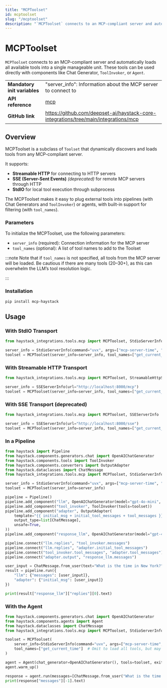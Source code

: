 ```yaml
---
title: "MCPToolset"
id: mcptoolset
slug: "/mcptoolset"
description: "`MCPToolset` connects to an MCP-compliant server and automatically loads all available tools into a single manageable unit. These tools can be used directly with components like Chat Generator, `ToolInvoker`, or `Agent`."
---
```


# MCPToolset

`MCPToolset` connects to an MCP-compliant server and automatically loads all available tools into a single manageable unit. These tools can be used directly with components like Chat Generator, `ToolInvoker`, or `Agent`.

|                              |                                                                                       |
| ---------------------------- | ------------------------------------------------------------------------------------- |
| **Mandatory init variables** | "server_info": Information about the MCP server to connect to                         |
| **API reference**            | [mcp](/reference/integrations-mcp)                                                           |
| **GitHub link**              | https://github.com/deepset-ai/haystack-core-integrations/tree/main/integrations/mcp |

## Overview

MCPToolset is a subclass of `Toolset` that dynamically discovers and loads tools from any MCP-compliant server.

It supports:

- **Streamable HTTP** for connecting to HTTP servers
- **SSE (Server-Sent Events)** _(deprecated)_ for remote MCP servers through HTTP
- **StdIO** for local tool execution through subprocess

The MCPToolset makes it easy to plug external tools into pipelines (with Chat Generators and `ToolInvoker`) or agents, with built-in support for filtering (with `tool_names`).

### Parameters

To initialize the MCPToolset, use the following parameters:

- `server_info` (required): Connection information for the MCP server
- `tool_names` (optional): A list of tool names to add to the Toolset

:::note
Note that if `tool_names` is not specified, all tools from the MCP server will be loaded. Be cautious if there are many tools (20–30+), as this can overwhelm the LLM’s tool resolution logic.

:::

### Installation

```shell
pip install mcp-haystack
```

## Usage

### With StdIO Transport

```python
from haystack_integrations.tools.mcp import MCPToolset, StdioServerInfo

server_info = StdioServerInfo(command="uvx", args=["mcp-server-time", "--local-timezone=Europe/Berlin"])
toolset = MCPToolset(server_info=server_info, tool_names=["get_current_time"])  # If tool_names is omitted, all tools on this MCP server will be loaded (can overwhelm LLM if too many)
```

### With Streamable HTTP Transport

```python
from haystack_integrations.tools.mcp import MCPToolset, StreamableHttpServerInfo

server_info = SSEServerInfo(url="http://localhost:8000/mcp")
toolset = MCPToolset(server_info=server_info, tool_names=["get_current_time"])
```

### With SSE Transport (deprecated)

```python
from haystack_integrations.tools.mcp import MCPToolset, SSEServerInfo

server_info = SSEServerInfo(url="http://localhost:8000/sse")
toolset = MCPToolset(server_info=server_info, tool_names=["get_current_time"])
```

### In a Pipeline

```python
from haystack import Pipeline
from haystack.components.generators.chat import OpenAIChatGenerator
from haystack.components.tools import ToolInvoker
from haystack.components.converters import OutputAdapter
from haystack.dataclasses import ChatMessage
from haystack_integrations.tools.mcp import MCPToolset, StdioServerInfo

server_info = StdioServerInfo(command="uvx", args=["mcp-server-time", "--local-timezone=Europe/Berlin"])
toolset = MCPToolset(server_info=server_info)

pipeline = Pipeline()
pipeline.add_component("llm", OpenAIChatGenerator(model="gpt-4o-mini", tools=toolset))
pipeline.add_component("tool_invoker", ToolInvoker(tools=toolset))
pipeline.add_component("adapter", OutputAdapter(
    template="{{ initial_msg + initial_tool_messages + tool_messages }}",
    output_type=list[ChatMessage],
    unsafe=True,
))
pipeline.add_component("response_llm", OpenAIChatGenerator(model="gpt-4o-mini"))

pipeline.connect("llm.replies", "tool_invoker.messages")
pipeline.connect("llm.replies", "adapter.initial_tool_messages")
pipeline.connect("tool_invoker.tool_messages", "adapter.tool_messages")
pipeline.connect("adapter.output", "response_llm.messages")

user_input = ChatMessage.from_user(text="What is the time in New York?")
result = pipeline.run({
    "llm": {"messages": [user_input]},
    "adapter": {"initial_msg": [user_input]}
})

print(result["response_llm"]["replies"][0].text)
```

### With the Agent

```python
from haystack.components.generators.chat import OpenAIChatGenerator
from haystack.components.agents import Agent
from haystack.dataclasses import ChatMessage
from haystack_integrations.tools.mcp import MCPToolset, StdioServerInfo

toolset = MCPToolset(
    server_info=StdioServerInfo(command="uvx", args=["mcp-server-time", "--local-timezone=Europe/Berlin"]),
    tool_names=["get_current_time"]  # Omit to load all tools, but may overwhelm LLM if many
)

agent = Agent(chat_generator=OpenAIChatGenerator(), tools=toolset, exit_conditions=["text"])
agent.warm_up()

response = agent.run(messages=[ChatMessage.from_user("What is the time in New York?")])
print(response["messages"][-1].text)
```
